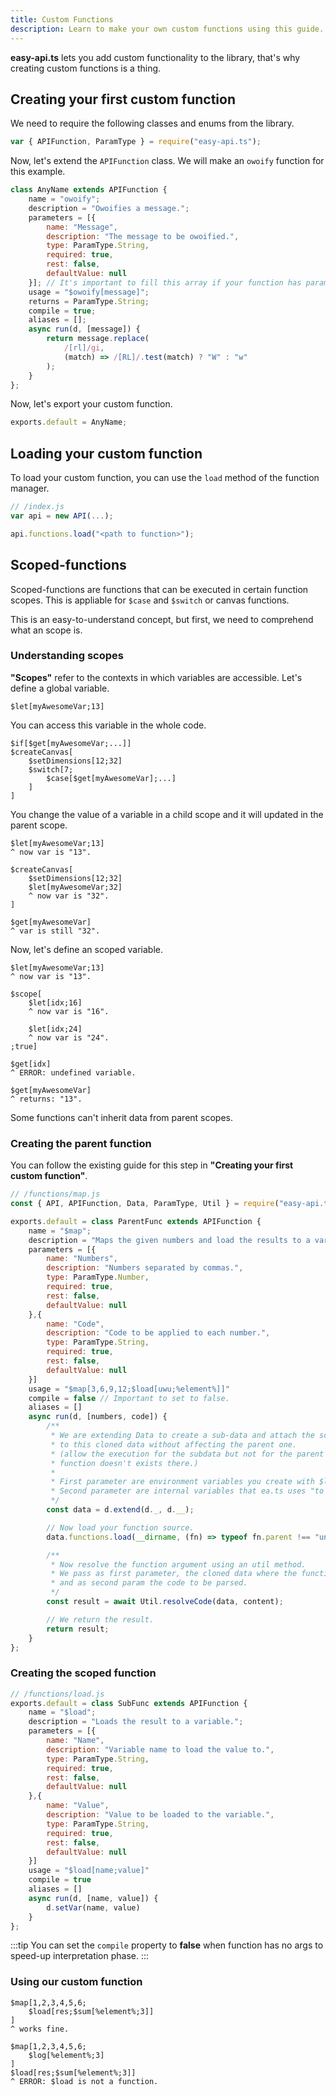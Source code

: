 ```yaml
---
title: Custom Functions
description: Learn to make your own custom functions using this guide.
---
```


**easy-api.ts** lets you add custom functionality to the library,
that's why creating custom functions is a thing.

## Creating your first custom function
We need to require the following classes and enums from the library.
```js
var { APIFunction, ParamType } = require("easy-api.ts");
```
Now, let's extend the `APIFunction` class.
We will make an `owoify` function for this example.
```js
class AnyName extends APIFunction {
    name = "owoify";
    description = "Owoifies a message.";
    parameters = [{
        name: "Message",
        description: "The message to be owoified.",
        type: ParamType.String,
        required: true,
        rest: false,
        defaultValue: null
    }]; // It's important to fill this array if your function has parameters.
    usage = "$owoify[message]";
    returns = ParamType.String;
    compile = true;
    aliases = [];
    async run(d, [message]) {
        return message.replace(
            /[rl]/gi,
            (match) => /[RL]/.test(match) ? "W" : "w"
        );
    }
};
```

Now, let's export your custom function.
```js
exports.default = AnyName;
```

## Loading your custom function
To load your custom function, you can use the `load` method of the function manager.
```js
// /index.js
var api = new API(...);

api.functions.load("<path to function>");
```


## Scoped-functions <Badge text="Advanced" variant="danger" size="small" />
Scoped-functions are functions that can be executed in certain function scopes.
This is appliable for `$case` and `$switch` or canvas functions.

This is an easy-to-understand concept, but first,
we need to comprehend what an scope is.
### Understanding scopes
**"Scopes"** refer to the contexts in which variables are accessible.
Let's define a global variable.
```
$let[myAwesomeVar;13]
```
You can access this variable in the whole code.
```
$if[$get[myAwesomeVar;...]]
$createCanvas[
    $setDimensions[12;32]
    $switch[7;
        $case[$get[myAwesomeVar];...]
    ]
]
```

You change the value of a variable in a child scope and it will updated in the parent scope.
```
$let[myAwesomeVar;13]
^ now var is "13".

$createCanvas[
    $setDimensions[12;32]
    $let[myAwesomeVar;32]
    ^ now var is "32".
]

$get[myAwesomeVar]
^ var is still "32".
```
Now, let's define an scoped variable.
```
$let[myAwesomeVar;13]
^ now var is "13".

$scope[
    $let[idx;16]
    ^ now var is "16".

    $let[idx;24]
    ^ now var is "24".
;true]

$get[idx]
^ ERROR: undefined variable.

$get[myAwesomeVar]
^ returns: "13".
```
Some functions can't inherit data from parent scopes.

### Creating the parent function
You can follow the existing guide for this step in **"Creating your first custom function"**.
```js
// /functions/map.js
const { API, APIFunction, Data, ParamType, Util } = require("easy-api.ts");

exports.default = class ParentFunc extends APIFunction {
    name = "$map";
    description = "Maps the given numbers and load the results to a variable.";
    parameters = [{
        name: "Numbers",
        description: "Numbers separated by commas.",
        type: ParamType.Number,
        required: true,
        rest: false,
        defaultValue: null
    },{
        name: "Code",
        description: "Code to be applied to each number.",
        type: ParamType.String,
        required: true,
        rest: false,
        defaultValue: null
    }]
    usage = "$map[3,6,9,12;$load[uwu;%element%]]"
    compile = false // Important to set to false.
    aliases = []
    async run(d, [numbers, code]) {
        /**
         * We are extending Data to create a sub-data and attach the scoped-function
         * to this cloned data without affecting the parent one.
         * (allow the execution for the subdata but not for the parent because
         * function doesn't exists there.)
         * 
         * First parameter are environment variables you create with $let[]
         * Second parameter are internal variables that ea.ts uses "to work under the hood".
         */
        const data = d.extend(d._, d.__);

        // Now load your function source.
        data.functions.load(__dirname, (fn) => typeof fn.parent !== "undefined" && fn.parent === this.name);

        /**
         * Now resolve the function argument using an util method.
         * We pass as first parameter, the cloned data where the function exists
         * and as second param the code to be parsed.
         */
        const result = await Util.resolveCode(data, content);

        // We return the result.
        return result;
    }
};
```

### Creating the scoped function
```js
// /functions/load.js
exports.default = class SubFunc extends APIFunction {
    name = "$load";
    description = "Loads the result to a variable.";
    parameters = [{
        name: "Name",
        description: "Variable name to load the value to.",
        type: ParamType.String,
        required: true,
        rest: false,
        defaultValue: null
    },{
        name: "Value",
        description: "Value to be loaded to the variable.",
        type: ParamType.String,
        required: true,
        rest: false,
        defaultValue: null
    }]
    usage = "$load[name;value]"
    compile = true
    aliases = []
    async run(d, [name, value]) {
        d.setVar(name, value)
    }
};
```
:::tip
You can set the `compile` property to **false**
when function has no args to speed-up
interpretation phase.
:::

### Using our custom function
```
$map[1,2,3,4,5,6;
    $load[res;$sum[%element%;3]]
]
^ works fine.

$map[1,2,3,4,5,6;
    $log[%element%;3]
]
$load[res;$sum[%element%;3]]
^ ERROR: $load is not a function.
```